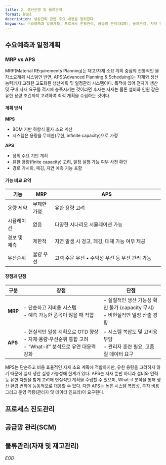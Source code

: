 ```yaml
---
title: 2. 생산운영 및 물류관리
format: html
description: 생상관리 관련 주요 내용을 정리한다.
keyworks: 수요예측과 일정계획, 프로세스 진도관리, 공급망 관리(SCM), 물류관리, 자재 및 재고관리
---
```


## 수요예측과 일정계획

### MRP vs APS

MRP(Material REquirements Planning)는 재고/자재 소요 계획 중심의 전통적인 물자소요계획 시스템인 반면, APS(Advanced Planning & Scheduing)는 자재와 생산능력까지 고려한 고도화된 생산계획 및 일정관리 시스템이다. 목적에 있어 전자가 생산 및 구매 자재 요구를 적시에 충족시키는 것이라면 
후자는 자재는 물론 설비와 인원 같은 유한 용량 조건까지 고려하여 최적 계획을 수립하는 것이다.

#### 계획 방식

**MPS**

- BOM 기반 하향식 물자 소요 계산
- 시스템은 용량을 무제한(무한, infinite capacity)으로 가정

**APS**

- 상위 수요 기반 계획
- 유한 용량(finite capacity) 고려, 일정 실행 가능 여부 사전 확인
- 경로 가시화, 페깅, 지연 예측 기능 포함

#### 기능 비교 요약

| 기능      | MRP    | APS                           |
| ------- | ------ | ----------------------------- |
| 용량 제약   | 무제한 가정 | 유한 용량 고려                      |
| 시뮬레이션   | 없음     | 다양한 시나리오 시뮬레이션 가능             |
| 경보 및 예측 | 제한적    | 지연 발생 시 경고, 페깅, 대체 가능 여부 제공   |
| 우선순위    | 물량 우선  | 고객 주문 우선 • 수익성 우선 등 우선 관리 가능  |


#### 장점과 단점

| 구분      | 장점                                                                         | 단점                                                     |
| ------- | -------------------------------------------------------------------------- | ------------------------------------------------------ |
| **MRP** | - 단순하고 저비용 시스템<br>- 예측 가능한 품목이 많을 때 적합                                | - 실질적인 생산 가능성 확인 불가 (capacity 무시)<br>- 비현실적인 일정 산출 경향  |
| **APS** | - 현실적인 일정 계획으로 OTD 향상<br>- 자재·용량·우선순위 통합 고려<br>- “What-if” 분석으로 유연 대응력 강화  | - 시스템 복잡도 및 고비용 부담<br>- 관리자 훈련 필요, 고품질 데이터 요구          |

MPS는 단순하고 비용 효율적인 자재 소요 계획에 적합하지만, 유한 용량을 고려하지 않기 때문에 실제 생산 실행 가능성에 한계가 있다. APS는 자재 뿐만 아니라 설비와 인력 등 유한 자원을 함게 고려해 현실적인 계획을 수립할 수 있으며, What-if 분석을 통해 생산 환경 변화에 능동적으로 대응할 수 있다. 다만 APS는 높은 시스템 복잡성, 투자 비용 그리고 운영 역량(관리자 및 데이터 인프라)이 요구된다.

## 프로세스 진도관리

## 공급망 관리(SCM)

## 물류관리(자재 및 재고관리)





*_EOD_*


